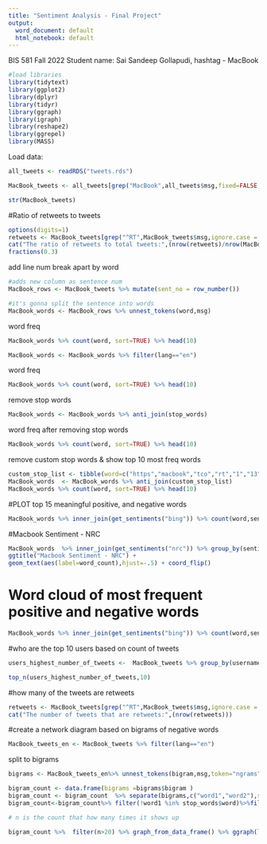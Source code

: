 ```yaml
---
title: "Sentiment Analysis - Final Project"
output:
  word_document: default
  html_notebook: default
---
```


BIS 581 Fall 2022
Student name: Sai Sandeep Gollapudi, hashtag - MacBook

```r
#load libraries
library(tidytext)
library(ggplot2)
library(dplyr)
library(tidyr)
library(ggraph)
library(igraph)
library(reshape2)
library(ggrepel)
library(MASS)
```

Load data:
```r
all_tweets <- readRDS("tweets.rds")
```

```r
MacBook_tweets <- all_tweets[grep("MacBook",all_tweets$msg,fixed=FALSE,ignore.case = TRUE), ]  
```


```r
str(MacBook_tweets)
```
#Ratio of retweets to tweets

```r
options(digits=1)
retweets <- MacBook_tweets[grep("^RT",MacBook_tweets$msg,ignore.case = FALSE),]
cat("The ratio of retweets to total tweets:",(nrow(retweets)/nrow(MacBook_tweets)), "i.e")
fractions(0.3)

```


add line num
break apart by word
```r
#adds new column as sentence num 
MacBook_rows <- MacBook_tweets %>% mutate(sent_no = row_number())
```


```r
#it's gonna split the sentence into words 
MacBook_words <- MacBook_rows %>% unnest_tokens(word,msg)
```

word freq
```r
MacBook_words %>% count(word, sort=TRUE) %>% head(10)
```

```r
MacBook_words <- MacBook_words %>% filter(lang=="en")
```

word freq
```r
MacBook_words %>% count(word, sort=TRUE) %>% head(10)
```

remove stop words
```r
MacBook_words <- MacBook_words %>% anti_join(stop_words)
```
word freq after removing stop words
```r
MacBook_words %>% count(word, sort=TRUE) %>% head(10)
```


remove custom stop words & show top 10 most freq words

```r
custom_stop_list <- tibble(word=c("https","macbook","tco","rt","1","13","2"))
MacBook_words  <- MacBook_words %>% anti_join(custom_stop_list)
MacBook_words %>% count(word, sort=TRUE) %>% head(10)
```
#PLOT top 15 meaningful positive, and negative words

```r
MacBook_words %>% inner_join(get_sentiments("bing")) %>% count(word,sentiment, sort=TRUE) %>% ungroup() %>% group_by(sentiment) %>% top_n(15) %>% ungroup() %>% mutate(word=reorder(word,n)) %>% ggplot(aes(word,n,fill=sentiment)) + geom_col(show.legend=FALSE) + scale_fill_manual(values=c("red2","green3")) + facet_wrap(~sentiment, scales="free_y") + ylim(0,30) + coord_flip()
```

#Macbook Sentiment - NRC

```r
MacBook_words  %>% inner_join(get_sentiments("nrc")) %>% group_by(sentiment) %>% summarise(word_count=n()) %>% ungroup() %>% mutate(sentiment=reorder(sentiment,word_count)) %>% ggplot(aes(sentiment,word_count,fill=-word_count)) + geom_col() + guides(fill="none") + labs(x=NULL,y="Word Count") + scale_y_continuous(limits=c(0,120)) + 
ggtitle("Macbook Sentiment - NRC") +
geom_text(aes(label=word_count),hjust=-.5) + coord_flip()

```
# Word cloud of most frequent positive and negative words

```r
MacBook_words %>% inner_join(get_sentiments("bing")) %>% count(word,sentiment, sort=TRUE) %>% acast(word~sentiment,value.var="n",fill=0) %>% wordcloud::comparison.cloud(colors=c("blue","red"),scale=c(4,1),random.order=FALSE,max.words=30)
```


#who are the top 10 users based on count of tweets


```r
users_highest_number_of_tweets <-  MacBook_tweets %>% group_by(username) %>% summarise(number_of_tweets =length(username)) %>% arrange(desc(number_of_tweets))

top_n(users_highest_number_of_tweets,10)

```
#how many of the tweets are retweets


```r
retweets <- MacBook_tweets[grep("^RT",MacBook_tweets$msg,ignore.case = FALSE),]
cat("The number of tweets that are retweets:",(nrow(retweets)))
```

#create a network diagram based on bigrams of negative words

```r
MacBook_tweets_en <- MacBook_tweets %>% filter(lang=="en")
```

split to bigrams
```r
bigrams <- MacBook_tweets_en%>% unnest_tokens(bigram,msg,token="ngrams", n=2)
```

```r
bigram_count <- data.frame(bigrams =bigrams$bigram )
bigram_count <- bigram_count  %>% separate(bigrams,c("word1","word2"),sep=" ")
bigram_count<-bigram_count%>% filter(!word1 %in% stop_words$word)%>%filter(!word2 %in% stop_words$word) %>% count(word1,word2, sort = TRUE)
```


```r
# n is the count that how many times it shows up 

bigram_count %>%  filter(n>20) %>% graph_from_data_frame() %>% ggraph(layout="fr") + geom_edge_link(aes(edge_alpha = n, edge_width = n)) + geom_node_point(color="darkslategray4", size=3) + geom_node_text(aes(label=name), vjust=1.8, size=3) + labs(title="network diagram",subtitle="text mining",x="",y="")
```



